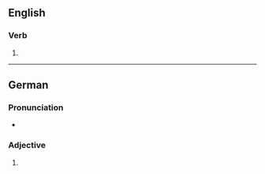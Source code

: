 ==English==

===Verb===
{{head|en|verb form}}

# {{en-third-person singular of|submerse}}

----

==German==

===Pronunciation===
* {{audio|de|De-submerses.ogg|Audio}}

===Adjective===
{{head|de|adjective form}}

# {{de-adj form of|submers}}
